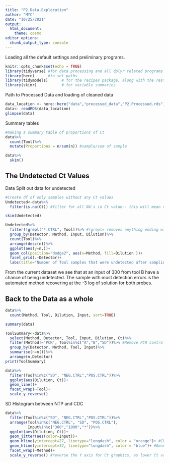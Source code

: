 ---
title: "P2.Data.Exploration"
author: "MYC"
date: "10/25/2021"
output: 
  html_document:
    theme: cosmo
editor_options: 
  chunk_output_type: console
---
Loading all the default settings and preliminary programs.
```{r setup, include=FALSE}
knitr::opts_chunk$set(echo = TRUE)
library(tidyverse) #for data processing and all dplyr related programs
library(here)      #to set paths
library(tidymodels)      # for the recipes package, along with the rest of tidymodels
library(skimr)           # for variable summaries

```
Path to Processed Data and loading of cleaned data
```{r load data}
data_location <- here::here("data","processed_data","P2.Processed.rds")
data<- readRDS(data_location)
glimpse(data)
```
Summary tables
```{r All Summary}
#making a summary table of proportions of Ct
data%>%
  count(Tool)%>%
  mutate(Proportions = n/sum(n)) #sample/sum of sample

data%>%
  skim()
```
## The Undetected Ct Values
Data Split out data for undetected
```{r Undetected}
#Create df of only samples without any Ct values
Undetected<-data%>%
  filter(is.na(Ct)) #filter for all NA's in Ct value-- this will mean not detected or error

skim(Undetected)

Undetected%>%
  filter(!grepl("*.CTRL", Tool))%>% #!grepl= removes anything ending with .CTRL in the Tool column
  group_by(Detector, Method, Input, Dilution)%>%
  count(Tool)%>%
  arrange(desc(n))%>%
  ggplot(aes(y=n,))+
  geom_col(position="dodge2", aes(x=Method, fill=Dilution ))+
  facet_grid(.~Detector)+
  labs(title="Number of Tool samples that were undetected after sampling and extradtion")
```
From the current dataset we see that at an input of 300 from tool B have a chance of being undetected.
The sample with most detection errors is the automated method recovering at the -3 log of solution for both probes.

## Back to the Data as a whole
```{r}
data%>%
  count(Method, Tool, Dilution, Input, sort=TRUE)

summary(data)
```

```{r}
ToolSummary<-data%>%
  select(Method, Detector, Tool, Input, Dilution, Ct)%>%
  filter(Method!="PCR", Tool%in%c("A","B","SD"))%>% #Remove PCR controls
  group_by(Detector, Method, Tool, Input)%>%
  summarise(n=n())%>%
  arrange(n,Detector)
print(ToolSummary)
```

```{r}
data%>%
  filter(Tool%in%c("SD", "NEG.CTRL","POS.CTRL"))%>%
  ggplot(aes(Dilution, Ct))+
  geom_line()+
  facet_wrap(~Tool)+
  scale_y_reverse()
```

SD Histogram between NTP and CDC
```{r}
data%>%
  filter(Tool%in%c("SD", "NEG.CTRL","POS.CTRL"))%>%
  arrange(Tool%in%c("NEG.CTRL", "SD", "POS.CTRL"),
          Input%in%c("300","1000","*"))%>%
  ggplot(aes(Dilution, Ct))+
  geom_jitter(aes(color=Input))+
  geom_hline(yintercept=27, linetype="longdash", color = "orange")+ #CDC confirmed threshold
  geom_hline(yintercept=37, linetype="longdash", color = "blue")+ #General confirmed threshold
  facet_wrap(~Method)+
  scale_y_reverse() #reverse the Y axis for Ct graphics, as lower Ct values indicate presence
```


